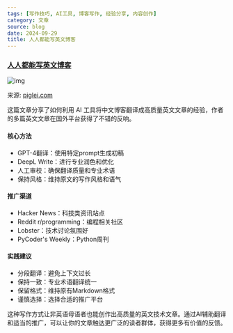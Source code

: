 ```yaml
---
tags: [写作技巧, AI工具, 博客写作, 经验分享, 内容创作]
category: 文章
source: blog
date: 2024-09-29
title: 人人都能写英文博客
---
```


### [人人都能写英文博客](https://www.piglei.com/articles/everyone-can-write-eng-blog/)

![img](https://img.mengpeng.tech/i/2024/12/05/67513ecd1b9d5.webp)

来源: [piglei.com](https://www.piglei.com/articles/everyone-can-write-eng-blog/)

这篇文章分享了如何利用 AI 工具将中文博客翻译成高质量英文文章的经验，作者的多篇英文文章在国外平台获得了不错的反响。

#### 核心方法
- GPT-4翻译：使用特定prompt生成初稿
- DeepL Write：进行专业润色和优化
- 人工审校：确保翻译质量和专业术语
- 保持风格：维持原文的写作风格和语气

#### 推广渠道
- Hacker News：科技类资讯站点
- Reddit r/programming：编程相关社区
- Lobster：技术讨论氛围好
- PyCoder's Weekly：Python周刊

#### 实践建议
- 分段翻译：避免上下文过长
- 保持一致：专业术语翻译统一
- 保留格式：维持原有Markdown格式
- 谨慎选择：选择合适的推广平台

这种写作方式让非英语母语者也能创作出高质量的英文技术文章。通过AI辅助翻译和适当的推广，可以让你的文章触达更广泛的读者群体，获得更多有价值的反馈。 